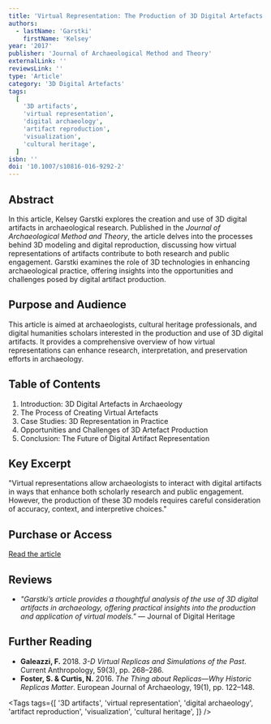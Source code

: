 ```yaml
---
title: 'Virtual Representation: The Production of 3D Digital Artefacts'
authors:
  - lastName: 'Garstki'
    firstName: 'Kelsey'
year: '2017'
publisher: 'Journal of Archaeological Method and Theory'
externalLink: ''
reviewsLink: ''
type: 'Article'
category: '3D Digital Artefacts'
tags:
  [
    '3D artifacts',
    'virtual representation',
    'digital archaeology',
    'artifact reproduction',
    'visualization',
    'cultural heritage',
  ]
isbn: ''
doi: '10.1007/s10816-016-9292-2'
---
```


## Abstract

In this article, Kelsey Garstki explores the creation and use of 3D digital artifacts in archaeological research. Published in the _Journal of Archaeological Method and Theory_, the article delves into the processes behind 3D modeling and digital reproduction, discussing how virtual representations of artifacts contribute to both research and public engagement. Garstki examines the role of 3D technologies in enhancing archaeological practice, offering insights into the opportunities and challenges posed by digital artifact production.

## Purpose and Audience

This article is aimed at archaeologists, cultural heritage professionals, and digital humanities scholars interested in the production and use of 3D digital artifacts. It provides a comprehensive overview of how virtual representations can enhance research, interpretation, and preservation efforts in archaeology.

## Table of Contents

1. Introduction: 3D Digital Artefacts in Archaeology
2. The Process of Creating Virtual Artefacts
3. Case Studies: 3D Representation in Practice
4. Opportunities and Challenges of 3D Artefact Production
5. Conclusion: The Future of Digital Artifact Representation

## Key Excerpt

"Virtual representations allow archaeologists to interact with digital artifacts in ways that enhance both scholarly research and public engagement. However, the production of these 3D models requires careful consideration of accuracy, context, and interpretive choices."

## Purchase or Access

[Read the article](https://link.springer.com/article/10.1007/s10816-016-9292-2)

## Reviews

- _"Garstki’s article provides a thoughtful analysis of the use of 3D digital artifacts in archaeology, offering practical insights into the production and application of virtual models."_ — Journal of Digital Heritage

## Further Reading

- **Galeazzi, F.** 2018. _3-D Virtual Replicas and Simulations of the Past_. Current Anthropology, 59(3), pp. 268–286.
- **Foster, S. & Curtis, N.** 2016. _The Thing about Replicas—Why Historic Replicas Matter_. European Journal of Archaeology, 19(1), pp. 122–148.

<Tags
  tags={[
    '3D artifacts',
    'virtual representation',
    'digital archaeology',
    'artifact reproduction',
    'visualization',
    'cultural heritage',
  ]}
/>
